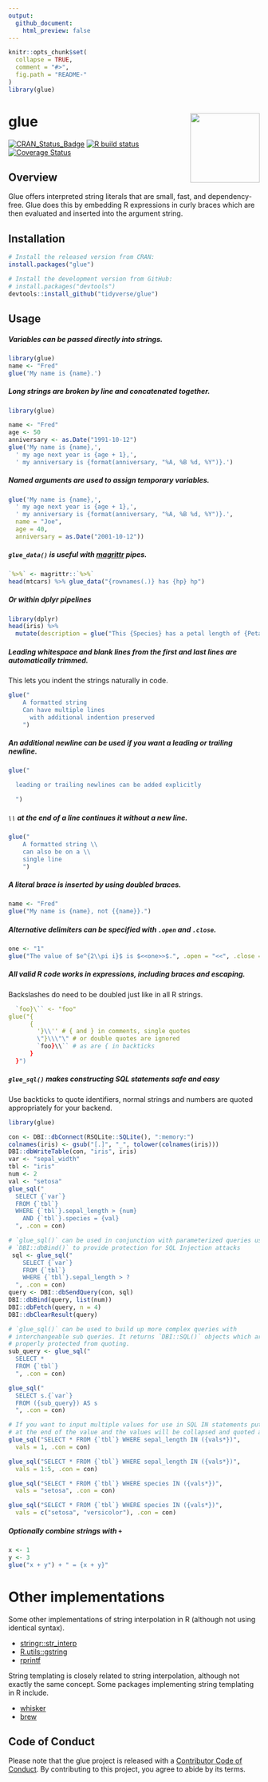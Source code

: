 ```yaml
---
output:
  github_document:
    html_preview: false
---
```


<!-- README.md is generated from README.Rmd. Please edit that file -->

```r
knitr::opts_chunk$set(
  collapse = TRUE,
  comment = "#>",
  fig.path = "README-"
)
library(glue)
```

# glue [<img src='man/figures/logo.png' align="right" height="139" />](https://glue.tidyverse.org)

[![CRAN_Status_Badge](https://www.r-pkg.org/badges/version/glue)](https://cran.r-project.org/package=glue)
[![R build status](https://github.com/tidyverse/glue/workflows/R-CMD-check/badge.svg)](https://github.com/tidyverse/glue/actions)
[![Coverage Status](https://img.shields.io/codecov/c/github/tidyverse/glue/master.svg)](https://codecov.io/github/tidyverse/glue?branch=master)

## Overview

Glue offers interpreted string literals that are small, fast, and dependency-free.  Glue does this by embedding R expressions in curly braces which are then evaluated and inserted into the argument string. 

## Installation

```r
# Install the released version from CRAN:
install.packages("glue")

# Install the development version from GitHub:
# install.packages("devtools")
devtools::install_github("tidyverse/glue")
```

## Usage

##### Variables can be passed directly into strings.
```r
library(glue)
name <- "Fred"
glue('My name is {name}.')
```

##### Long strings are broken by line and concatenated together.
```r
library(glue)

name <- "Fred"
age <- 50
anniversary <- as.Date("1991-10-12")
glue('My name is {name},',
  ' my age next year is {age + 1},',
  ' my anniversary is {format(anniversary, "%A, %B %d, %Y")}.')
```

##### Named arguments are used to assign temporary variables.
```r
glue('My name is {name},',
  ' my age next year is {age + 1},',
  ' my anniversary is {format(anniversary, "%A, %B %d, %Y")}.',
  name = "Joe",
  age = 40,
  anniversary = as.Date("2001-10-12"))
```

##### `glue_data()` is useful with [magrittr](https://cran.r-project.org/package=magrittr) pipes.
```r
`%>%` <- magrittr::`%>%`
head(mtcars) %>% glue_data("{rownames(.)} has {hp} hp")
```

##### Or within dplyr pipelines
```r
library(dplyr)
head(iris) %>%
  mutate(description = glue("This {Species} has a petal length of {Petal.Length}"))
```

##### Leading whitespace and blank lines from the first and last lines are automatically trimmed.
This lets you indent the strings naturally in code.
```r
glue("
    A formatted string
    Can have multiple lines
      with additional indention preserved
    ")
```

##### An additional newline can be used if you want a leading or trailing newline.
```r
glue("

  leading or trailing newlines can be added explicitly

  ")
```

##### `\\` at the end of a line continues it without a new line.
```r
glue("
    A formatted string \\
    can also be on a \\
    single line
    ")
```

##### A literal brace is inserted by using doubled braces.
```r
name <- "Fred"
glue("My name is {name}, not {{name}}.")
```

##### Alternative delimiters can be specified with `.open` and `.close`.
```r
one <- "1"
glue("The value of $e^{2\\pi i}$ is $<<one>>$.", .open = "<<", .close = ">>")
```

##### All valid R code works in expressions, including braces and escaping.
Backslashes do need to be doubled just like in all R strings.
```r
  `foo}\`` <- "foo"
glue("{
      {
        '}\\'' # { and } in comments, single quotes
        \"}\\\"\" # or double quotes are ignored
        `foo}\\`` # as are { in backticks
      }
  }")
```

##### `glue_sql()` makes constructing SQL statements safe and easy
Use backticks to quote identifiers, normal strings and numbers are quoted
appropriately for your backend.

```r
library(glue)

con <- DBI::dbConnect(RSQLite::SQLite(), ":memory:")
colnames(iris) <- gsub("[.]", "_", tolower(colnames(iris)))
DBI::dbWriteTable(con, "iris", iris)
var <- "sepal_width"
tbl <- "iris"
num <- 2
val <- "setosa"
glue_sql("
  SELECT {`var`}
  FROM {`tbl`}
  WHERE {`tbl`}.sepal_length > {num}
    AND {`tbl`}.species = {val}
  ", .con = con)

# `glue_sql()` can be used in conjunction with parameterized queries using
# `DBI::dbBind()` to provide protection for SQL Injection attacks
 sql <- glue_sql("
    SELECT {`var`}
    FROM {`tbl`}
    WHERE {`tbl`}.sepal_length > ?
  ", .con = con)
query <- DBI::dbSendQuery(con, sql)
DBI::dbBind(query, list(num))
DBI::dbFetch(query, n = 4)
DBI::dbClearResult(query)

# `glue_sql()` can be used to build up more complex queries with
# interchangeable sub queries. It returns `DBI::SQL()` objects which are
# properly protected from quoting.
sub_query <- glue_sql("
  SELECT *
  FROM {`tbl`}
  ", .con = con)

glue_sql("
  SELECT s.{`var`}
  FROM ({sub_query}) AS s
  ", .con = con)

# If you want to input multiple values for use in SQL IN statements put `*`
# at the end of the value and the values will be collapsed and quoted appropriately.
glue_sql("SELECT * FROM {`tbl`} WHERE sepal_length IN ({vals*})",
  vals = 1, .con = con)

glue_sql("SELECT * FROM {`tbl`} WHERE sepal_length IN ({vals*})",
  vals = 1:5, .con = con)

glue_sql("SELECT * FROM {`tbl`} WHERE species IN ({vals*})",
  vals = "setosa", .con = con)

glue_sql("SELECT * FROM {`tbl`} WHERE species IN ({vals*})",
  vals = c("setosa", "versicolor"), .con = con)
```

##### Optionally combine strings with `+`

```r
x <- 1
y <- 3
glue("x + y") + " = {x + y}"
```

# Other implementations

Some other implementations of string interpolation in R (although not using identical syntax).

- [stringr::str_interp](https://stringr.tidyverse.org/reference/str_interp.html)
- [R.utils::gstring](https://cran.r-project.org/package=R.utils)
- [rprintf](https://cran.r-project.org/package=rprintf)

String templating is closely related to string interpolation, although not
exactly the same concept. Some packages implementing string templating in R
include.

- [whisker](https://cran.r-project.org/package=whisker)
- [brew](https://cran.r-project.org/package=brew)

## Code of Conduct

Please note that the glue project is released with a [Contributor Code of Conduct](https://glue.tidyverse.org/CODE_OF_CONDUCT.html). By contributing to this project, you agree to abide by its terms.
